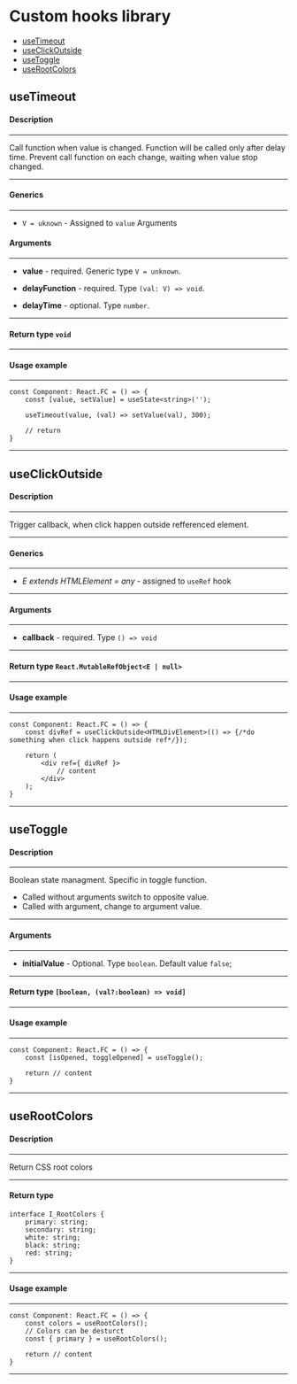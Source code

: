 
<Meta title="Custom hooks" />

# Custom hooks library

- [useTimeout](#useTimeout)
- [useClickOutside](#useClickOutside)
- [useToggle](#useToggle)
- [useRootColors](#useRootColors)


<h2 id="useTimeout">useTimeout</h2>

#### Description

---

Call function when value is changed. Function will be called only after delay time. Prevent call function on each change, waiting when value stop changed.

---

#### Generics

---

- `V = uknown` - Assigned to `value` Arguments

#### Arguments

---

- **value** - required. Generic type `V = unknown`.

- **delayFunction** - required. Type `(val: V) => void`.

- **delayTime** - optional. Type `number`.

---

#### Return type `void`

---

#### Usage example

---

```TS
const Component: React.FC = () => {
    const [value, setValue] = useState<string>('');

    useTimeout(value, (val) => setValue(val), 300);

    // return
}
```

---

<h2 id="useClickOutside">useClickOutside</h2>

#### Description

---

Trigger callback, when click happen outside refferenced element.

---

#### Generics

---

- *E extends HTMLElement = any* - assigned to `useRef` hook

---

#### Arguments

---

- **callback** - required. Type `() => void`

---

#### Return type `React.MutableRefObject<E | null>`

---

#### Usage example

---

```TS
const Component: React.FC = () => {
    const divRef = useClickOutside<HTMLDivElement>(() => {/*do something when click happens outside ref*/});

    return (
        <div ref={ divRef }>
            // content
        </div>
    );
}
```

---

<h2 id="useToggle">useToggle</h2>

#### Description

---

Boolean state managment. Specific in toggle function.

- Called without arguments switch to opposite value.
- Called with argument, change to argument value.

---

#### Arguments

---

- **initialValue** - Optional. Type `boolean`. Default value `false`;

---

#### Return type `[boolean, (val?:boolean) => void]`

---

#### Usage example

---

```TS
const Component: React.FC = () => {
    const [isOpened, toggleOpened] = useToggle();

    return // content
}
```

---

<h2 id="useRootColors">useRootColors</h2>

#### Description

---

Return CSS root colors

---

#### Return type 
```TS
interface I_RootColors {
    primary: string;
    secondary: string;
    white: string;
    black: string;
    red: string;
}
```

---

#### Usage example

---

```TS
const Component: React.FC = () => {
    const colors = useRootColors();
    // Colors can be desturct
    const { primary } = useRootColors();

    return // content
}
```

---
